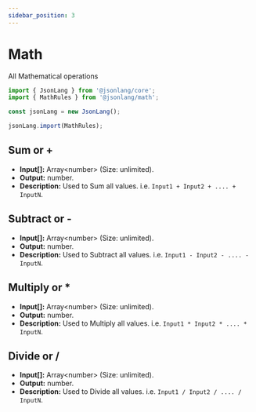 ```yaml
---
sidebar_position: 3
---
```




# Math

All Mathematical operations

``` js 
import { JsonLang } from '@jsonlang/core';
import { MathRules } from '@jsonlang/math';

const jsonLang = new JsonLang();

jsonLang.import(MathRules);
```

## Sum or +
  * **Input[]:** Array<number\> (Size: unlimited).
  * **Output:** number.
  * **Description:** Used to Sum all values. i.e. `Input1 + Input2 + .... + InputN`.

<JsonLangRunner example="4" height="13vh" key="example4"></JsonLangRunner>

## Subtract or -
  * **Input[]:** Array<number\> (Size: unlimited).
  * **Output:** number.
  * **Description:** Used to Subtract all values. i.e. `Input1 - Input2 - .... - InputN`.

<JsonLangRunner example="5" height="13vh" key="example5"></JsonLangRunner>

## Multiply or *
  * **Input[]:** Array<number\> (Size: unlimited).
  * **Output:** number.
  * **Description:** Used to Multiply all values. i.e. `Input1 * Input2 * .... * InputN`.

<JsonLangRunner example="6" height="13vh" key="example6"></JsonLangRunner>

## Divide or /
  * **Input[]:** Array<number\> (Size: unlimited).
  * **Output:** number.
  * **Description:** Used to Divide all values. i.e. `Input1 / Input2 / .... / InputN`.

<JsonLangRunner example="7" height="13vh" key="example7"></JsonLangRunner>
